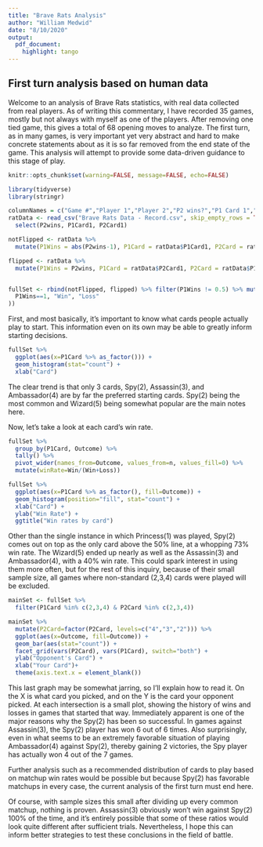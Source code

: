 ```yaml
---
title: "Brave Rats Analysis"
author: "William Medwid"
date: "8/10/2020"
output: 
  pdf_document:
    highlight: tango
---
```



## First turn analysis based on human data

Welcome to an analysis of Brave Rats statistics, with real data collected from real players. As of writing this commentary, I have recorded 35 games, mostly but not always with myself as one of the players. After removing one tied game, this gives a total of 68 opening moves to analyze. The first turn, as in many games, is very important yet very abstract and hard to make concrete statements about as it is so far removed from the end state of the game. This analysis will attempt to provide some data-driven guidance to this stage of play.

```r
knitr::opts_chunk$set(warning=FALSE, message=FALSE, echo=FALSE)
```

```r
library(tidyverse)
library(stringr)
```

```r
columnNames = c("Game #","Player 1","Player 2","P2 wins?","P1 Card 1","P2 Card 1","P1 Card 2","P2 Card 2","P1 Card 3","P2 Card 3","P1 Card 4","P2 Card 4","P1 Card 5","P2 Card 5","P1 Card 6","P2 Card 6","P1 Card 7","P2 Card 7","P1 Card 8","P2 Card 8") %>% str_replace_all("[ #?]", "")
ratData <- read_csv("Brave Rats Data - Record.csv", skip_empty_rows = TRUE, col_names = columnNames, skip=1)%>% 
  select(P2wins, P1Card1, P2Card1)
```

```r
notFlipped <- ratData %>% 
  mutate(P1Wins = abs(P2wins-1), P1Card = ratData$P1Card1, P2Card = ratData$P2Card1) %>% select(P1Wins, P1Card, P2Card)

flipped <- ratData %>% 
  mutate(P1Wins = P2wins, P1Card = ratData$P2Card1, P2Card = ratData$P1Card1) %>% select(P1Wins, P1Card, P2Card)


fullSet <- rbind(notFlipped, flipped) %>% filter(P1Wins != 0.5) %>% mutate(Outcome = ifelse(
  P1Wins==1, "Win", "Loss"
))
```

First, and most basically, it's important to know what cards people actually play to start. This information even on its own may be able to greatly inform starting decisions.

```r
fullSet %>% 
  ggplot(aes(x=P1Card %>% as_factor())) +
  geom_histogram(stat="count") +
  xlab("Card")
```

The clear trend is that only 3 cards, Spy(2), Assassin(3), and Ambassador(4) are by far the preferred starting cards. Spy(2) being the most common and Wizard(5) being somewhat popular are the main notes here. 

Now, let's take a look at each card's win rate.

```r
fullSet %>% 
  group_by(P1Card, Outcome) %>% 
  tally() %>% 
  pivot_wider(names_from=Outcome, values_from=n, values_fill=0) %>% 
  mutate(winRate=Win/(Win+Loss))
```

```r
fullSet %>% 
  ggplot(aes(x=P1Card %>% as_factor(), fill=Outcome)) +
  geom_histogram(position="fill", stat="count") +
  xlab("Card") +
  ylab("Win Rate") +
  ggtitle("Win rates by card")
```

Other than the single instance in which Princess(1) was played, Spy(2) comes out on top as the only card above the 50% line, at a whopping 73% win rate. The Wizard(5) ended up nearly as well as the Assassin(3) and Ambassador(4), with a 40% win rate. This could spark interest in using them more often, but for the rest of this inquiry, because of their small sample size, all games where non-standard (2,3,4) cards were played will be excluded. 

```r
mainSet <- fullSet %>% 
  filter(P1Card %in% c(2,3,4) & P2Card %in% c(2,3,4))
```

```r
mainSet %>% 
  mutate(P2Card=factor(P2Card, levels=c("4","3","2"))) %>% 
  ggplot(aes(x=Outcome, fill=Outcome)) +
  geom_bar(aes(stat="count")) +
  facet_grid(vars(P2Card), vars(P1Card), switch="both") +
  ylab("Opponent's Card") +
  xlab("Your Card")+
  theme(axis.text.x = element_blank())
```

This last graph may be somewhat jarring, so I'll explain how to read it. On the X is what card you picked, and on the Y is the card your opponent picked. At each intersection is a small plot, showing the history of wins and losses in games that started that way. Immediately apparent is one of the major reasons why the Spy(2) has been so successful. In games against Assassin(3), the Spy(2) player has won 6 out of 6 times. Also surprisingly, even in what seems to be an extremely favorable situation of playing Ambassador(4) against Spy(2), thereby gaining 2 victories, the Spy player has actually won 4 out of the 7 games. 

Further analysis such as a recommended distribution of cards to play based on matchup win rates would be possible but because Spy(2) has favorable matchups in every case, the current analysis of the first turn must end here.

Of course, with sample sizes this small after dividing up every common matchup, nothing is proven. Assassin(3) obviously won't win against Spy(2) 100% of the time, and it's entirely possible that some of these ratios would look quite different after sufficient trials. Nevertheless, I hope this can inform better strategies to test these conclusions in the field of battle.